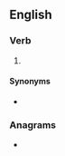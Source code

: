 {{also|reëxtend|re-extend}}
==English==

===Verb===
{{en-verb}}

# {{alternative spelling of|re-extend|lang=en}}

====Synonyms====
* {{l|en|reëxtend}}

===Anagrams===
* {{l|en|extender}}